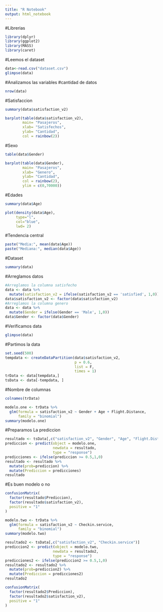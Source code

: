 ```yaml
---
title: "R Notebook"
output: html_notebook
---
```

#Librerias
```r
library(dplyr)
library(ggplot2)
library(MASS)
library(caret)
```
#Leemos el dataset
```r
data<-read.csv("dataset.csv")
glimpse(data)
```

#Analizamos las variables
#cantidad de datos 
```r
nrow(data)
```

#Satisfaccion
```r
summary(data$satisfaction_v2)
```

```r
barplot(table(data$satisfaction_v2),
        main= "Pasajeros",
        xlab= "Satisfechos",
        ylab= "Cantidad",
        col = rainbow(2))
```

#Sexo
```r
table(data$Gender)
```

```r
barplot(table(data$Gender),
        main= "Pasajeros",
        xlab= "Genero",
        ylab= "Cantidad",
        col = rainbow(2),
        ylim = c(0,70000))
```

#Edades

```r
summary(data$Age)
```

```r
plot(density(data$Age),
     type="l",
     col="blue",
     lwd= 2)
```
#Tendencia central
```r
paste("Media:", mean(data$Age))
paste("Mediana:", median(data$Age))
```


#Dataset
```r
summary(data)
```

#Arreglamos datos
```r
#Arreglamos la columna satisfecho 
data <- data %>%
  mutate(satisfaction_v2 = ifelse(satisfaction_v2 == 'satisfied', 1,0))
data$satisfaction_v2 <- factor(data$satisfaction_v2)
#Arreglamos la columna genero
data <- data %>%
  mutate(Gender = ifelse(Gender == 'Male', 1,0))
data$Gender <- factor(data$Gender)
```


#Verificamos data
```r
glimpse(data)
```


#Partimos la data
```r
set.seed(500)
tempdata <- createDataPartition(data$satisfaction_v2,
                                p = 0.6,
                                list = F,
                                times = 1)
trData <- data[tempdata,]
tsData <- data[-tempdata, ]
```

#Nombre de columnas
```r
colnames(trData)
```

```r
modelo.one <- trData %>%
  glm(formula = satisfaction_v2 ~ Gender + Age + Flight.Distance,
      family = "binomial")
summary(modelo.one)

```

#Preparamos La prediccion

```r
resultado <- tsData[,c("satisfaction_v2", "Gender", "Age", "Flight.Distance")]
prediccion <- predict(object = modelo.one,
                      newdata = resultado,
                      type = "response")
predicciones <- ifelse(prediccion >= 0.5,1,0)
resultado <- resultado %>%
  mutate(prob=prediccion) %>%
  mutate(Prediccion = predicciones)
resultado
```

#Es buen modelo o no 
```r
confusionMatrix(
  factor(resultado$Prediccion),
  factor(resultado$satisfaction_v2),
  positive = "1"
)
```

```r
modelo.two <- trData %>%
  glm(formula = satisfaction_v2 ~ Checkin.service,
      family = "binomial")
summary(modelo.two)
```


```r
resultado2 <- tsData[,c("satisfaction_v2", "Checkin.service")]
prediccion2 <- predict(object = modelo.two,
                      newdata = resultado2,
                      type = "response")
predicciones2 <- ifelse(prediccion2 >= 0.5,1,0)
resultado2 <- resultado2 %>%
  mutate(prob=prediccion2) %>%
  mutate(Prediccion = predicciones2)
resultado2
```
```r
confusionMatrix(
  factor(resultado2$Prediccion),
  factor(resultado2$satisfaction_v2),
  positive = "1"
)
```



